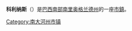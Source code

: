 {{Infobox Settlement
| name = 科利纳斯<br />Colinas
| image_skyline = 
| imagesize = 
| image_caption = 
| image_flag = Bandeira Colinas RioGrandedoSul Brasil.jpg
| image_shield = Brasao Colinas RioGrandedoSul Brasil.jpg
| pushpin_map = Brazil
| pushpin_label_position = bottom
| subdivision_type = 国家
| subdivision_name = {{BRA}}
| subdivision_type1 = [[巴西行政区划|州]]
| subdivision_name1 = [[南里奥格兰德州|南里奥格兰德州]]
| subdivision_type2 = 
| subdivision_name2 = 
| elevation_m = 
| elevation_ft = 
| area_total_km2 = 
| population_as_of = 2008年
| population_total = 2471
| population_density_km2 = 
| timezone = 
| utc_offset = -3
| timezone_DST = 
| utc_offset_DST = 
| latd = 29
| latm = 23
| lats = 16
| latNS = S
| longd = 51
| longm = 52
| longs = 12
| longEW = W
| website =  
}}
'''科利纳斯'''（{{lang-pt|Colinas}}）是[[巴西|巴西]][[巴西南部|南部]][[南里奥格兰德州|南里奥格兰德州]]的一座[[市鎮_(巴西)|市鎮]]。

{{Brazil-stub}}
{{南里約格朗德州市鎮}}

[[Category:南大河州市镇|Category:南大河州市镇]]